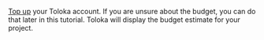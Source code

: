[Top up](https://toloka.ai/en/docs/guide/concepts/refill) your Toloka account. If you are unsure about the budget, you can do that later in this tutorial. Toloka will display the budget estimate for your project.
